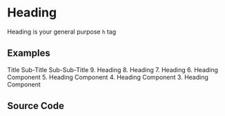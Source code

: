 
# Heading

Heading is your general purpose `h` tag

## Examples

<Playground>
  <Heading>Title</Heading>
  <Heading as="h2" fontSize={4} fontWeight={400}>
    Sub-Title
  </Heading>
  <Heading as="h3" fontSize={3} fontWeight={600}>
    Sub-Sub-Title
  </Heading>
</Playground>

<Playground>
  <Heading fontSize={9}>9. Heading</Heading>
  <Heading fontSize={8}>8. Heading</Heading>
  <Heading fontSize={7}>7. Heading</Heading>
  <Heading fontSize={6}>6. Heading Component</Heading>
  <Heading>5. Heading Component</Heading>
  <Heading fontSize={4}>4. Heading Component</Heading>
  <Heading fontSize={3}>3. Heading Component</Heading>
</Playground>

## Source Code

<Source />
